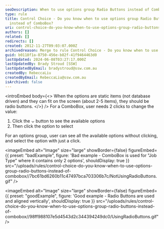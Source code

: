 ```yaml
---
seoDescription: When to use options group Radio Buttons instead of ComboBox? Use radio buttons when options are static, fit on screen, and require single-click selection.
type: rule
title: Control Choice - Do you know when to use options group Radio Buttons
  instead of ComboBox?
uri: control-choice-do-you-know-when-to-use-options-group-radio-buttons-instead-of-combobox
authors: []
related: []
redirects: []
created: 2012-11-27T09:03:07.000Z
archivedreason: Merge to rule Control Choice - Do you know when to use CheckBoxes?
guid: b0118f1a-8750-456e-b82f-41f9464463d0
lastUpdated: 2024-06-08T03:27:17.000Z
lastUpdatedBy: Brady Stroud [SSW]
lastUpdatedByEmail: bradystroud@ssw.com.au
createdBy: RebeccaLiu
createdByEmail: RebeccaLiu@ssw.com.au
isArchived: false
---
```


<introEmbed
  body={<>
When the options are static items (not database driven) and they can fit on the screen (about 2-5 items), they should be radio buttons.
  </>}
/>
For a ComboBox, user needs 2 clicks to change the value:

1. Click the &#8964; button to see the available options
2. Then click the option to select

For an options group, user can see all the available options without clicking, and select the option with just a click.

<imageEmbed
  alt="Image"
  size="large"
  showBorder={false}
  figureEmbed={{
    preset: "badExample",
    figure: 'Bad example - ComboBox is used for "Job Type" where it contains only 2 options',
    shouldDisplay: true
  }}
  src="/uploads/rules/control-choice-do-you-know-when-to-use-options-group-radio-buttons-instead-of-combobox//7bc61bd6260b11c47497bca703306b7c/NotUsingRadioButtons.gif"
/>

<imageEmbed
  alt="Image"
  size="large"
  showBorder={false}
  figureEmbed={{
    preset: "goodExample",
    figure: 'Good example - Radio Buttons are used and aligned vertically',
    shouldDisplay: true
  }}
  src="/uploads/rules/control-choice-do-you-know-when-to-use-options-group-radio-buttons-instead-of-combobox//98ff988107e5d4543d2c344394249dc0/UsingRadioButtons.gif"
/>
